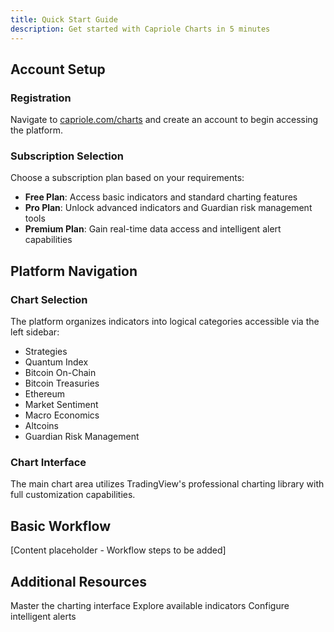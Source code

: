 ```yaml
---
title: Quick Start Guide
description: Get started with Capriole Charts in 5 minutes
---
```


## Account Setup

### Registration

Navigate to [capriole.com/charts](https://capriole.com/charts) and create an account to begin accessing the platform.

### Subscription Selection

Choose a subscription plan based on your requirements:

- **Free Plan**: Access basic indicators and standard charting features
- **Pro Plan**: Unlock advanced indicators and Guardian risk management tools
- **Premium Plan**: Gain real-time data access and intelligent alert capabilities

## Platform Navigation

### Chart Selection

The platform organizes indicators into logical categories accessible via the left sidebar:

- Strategies
- Quantum Index  
- Bitcoin On-Chain
- Bitcoin Treasuries
- Ethereum
- Market Sentiment
- Macro Economics
- Altcoins
- Guardian Risk Management

### Chart Interface

The main chart area utilizes TradingView's professional charting library with full customization capabilities.

## Basic Workflow

[Content placeholder - Workflow steps to be added]

## Additional Resources

<CardGroup cols={3}>
  <Card title="Chart Interface Guide" icon="chart-line" href="/guides/chart-interface">
    Master the charting interface
  </Card>
  
  <Card title="Indicator Reference" icon="book" href="/indicators/strategies/macro-index-btc">
    Explore available indicators
  </Card>
  
  <Card title="Alert System" icon="bell" href="/guides/alerts/creating-alerts">
    Configure intelligent alerts
  </Card>
</CardGroup>

